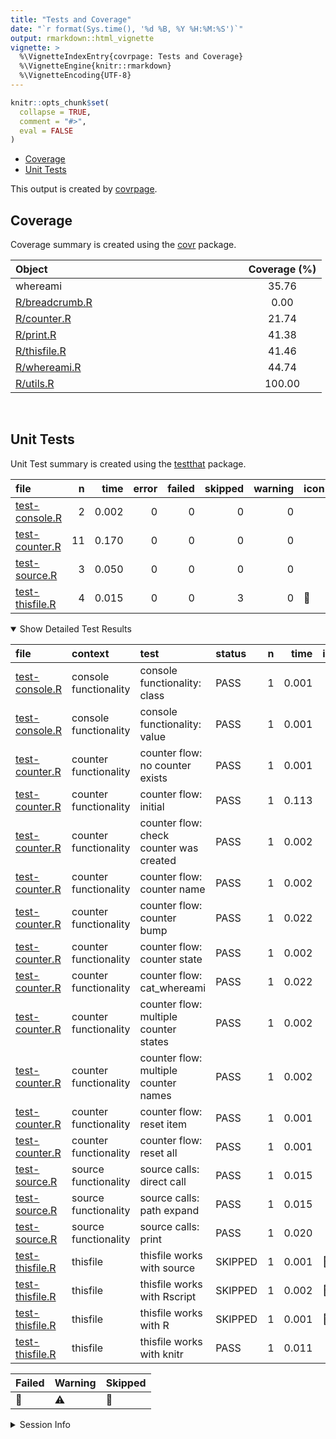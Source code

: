 ```yaml
---
title: "Tests and Coverage"
date: "`r format(Sys.time(), '%d %B, %Y %H:%M:%S')`"
output: rmarkdown::html_vignette
vignette: >
  %\VignetteIndexEntry{covrpage: Tests and Coverage}
  %\VignetteEngine{knitr::rmarkdown}
  %\VignetteEncoding{UTF-8}
---
```

  
```r
knitr::opts_chunk$set(
  collapse = TRUE,
  comment = "#>",
  eval = FALSE
)
```

<!--- Placeholder for tests/README.md Do Not Edit--->
  - [Coverage](#coverage)
  - [Unit Tests](#unit-tests)

This output is created by
[covrpage](https://github.com/metrumresearchgroup/covrpage).

## Coverage

Coverage summary is created using the
[covr](https://github.com/r-lib/covr) package.

| Object                              | Coverage (%) |
| :---------------------------------- | :----------: |
| whereami                            |    35.76     |
| [R/breadcrumb.R](https://github.com/yonicd/whereami/tree/inherit_char/R/breadcrumb.R) |     0.00     |
| [R/counter.R](https://github.com/yonicd/whereami/tree/inherit_char/R/counter.R)       |    21.74     |
| [R/print.R](https://github.com/yonicd/whereami/tree/inherit_char/R/print.R)           |    41.38     |
| [R/thisfile.R](https://github.com/yonicd/whereami/tree/inherit_char/R/thisfile.R)     |    41.46     |
| [R/whereami.R](https://github.com/yonicd/whereami/tree/inherit_char/R/whereami.R)     |    44.74     |
| [R/utils.R](https://github.com/yonicd/whereami/tree/inherit_char/R/utils.R)           |    100.00    |

<br>

## Unit Tests

Unit Test summary is created using the
[testthat](https://github.com/r-lib/testthat)
package.

| file                                        |  n |  time | error | failed | skipped | warning | icon |
| :------------------------------------------ | -: | ----: | ----: | -----: | ------: | ------: | :--- |
| [test-console.R](https://github.com/yonicd/whereami/tree/inherit_char/tests/testthat/test-console.R)   |  2 | 0.002 |     0 |      0 |       0 |       0 |      |
| [test-counter.R](https://github.com/yonicd/whereami/tree/inherit_char/tests/testthat/test-counter.R)   | 11 | 0.170 |     0 |      0 |       0 |       0 |      |
| [test-source.R](https://github.com/yonicd/whereami/tree/inherit_char/tests/testthat/test-source.R)     |  3 | 0.050 |     0 |      0 |       0 |       0 |      |
| [test-thisfile.R](https://github.com/yonicd/whereami/tree/inherit_char/tests/testthat/test-thisfile.R) |  4 | 0.015 |     0 |      0 |       3 |       0 | 🔶    |

<details open>

<summary> Show Detailed Test Results
</summary>

| file                                                | context               | test                                    | status  | n |  time | icon |
| :-------------------------------------------------- | :-------------------- | :-------------------------------------- | :------ | -: | ----: | :--- |
| [test-console.R](https://github.com/yonicd/whereami/tree/inherit_char/tests/testthat/test-console.R#L8)        | console functionality | console functionality: class            | PASS    | 1 | 0.001 |      |
| [test-console.R](https://github.com/yonicd/whereami/tree/inherit_char/tests/testthat/test-console.R#L12)       | console functionality | console functionality: value            | PASS    | 1 | 0.001 |      |
| [test-counter.R](https://github.com/yonicd/whereami/tree/inherit_char/tests/testthat/test-counter.R#L7)        | counter functionality | counter flow: no counter exists         | PASS    | 1 | 0.001 |      |
| [test-counter.R](https://github.com/yonicd/whereami/tree/inherit_char/tests/testthat/test-counter.R#L13)       | counter functionality | counter flow: initial                   | PASS    | 1 | 0.113 |      |
| [test-counter.R](https://github.com/yonicd/whereami/tree/inherit_char/tests/testthat/test-counter.R#L17)       | counter functionality | counter flow: check counter was created | PASS    | 1 | 0.002 |      |
| [test-counter.R](https://github.com/yonicd/whereami/tree/inherit_char/tests/testthat/test-counter.R#L21)       | counter functionality | counter flow: counter name              | PASS    | 1 | 0.002 |      |
| [test-counter.R](https://github.com/yonicd/whereami/tree/inherit_char/tests/testthat/test-counter.R#L25)       | counter functionality | counter flow: counter bump              | PASS    | 1 | 0.022 |      |
| [test-counter.R](https://github.com/yonicd/whereami/tree/inherit_char/tests/testthat/test-counter.R#L29)       | counter functionality | counter flow: counter state             | PASS    | 1 | 0.002 |      |
| [test-counter.R](https://github.com/yonicd/whereami/tree/inherit_char/tests/testthat/test-counter.R#L33)       | counter functionality | counter flow: cat\_whereami             | PASS    | 1 | 0.022 |      |
| [test-counter.R](https://github.com/yonicd/whereami/tree/inherit_char/tests/testthat/test-counter.R#L37_L38)   | counter functionality | counter flow: multiple counter states   | PASS    | 1 | 0.002 |      |
| [test-counter.R](https://github.com/yonicd/whereami/tree/inherit_char/tests/testthat/test-counter.R#L42)       | counter functionality | counter flow: multiple counter names    | PASS    | 1 | 0.002 |      |
| [test-counter.R](https://github.com/yonicd/whereami/tree/inherit_char/tests/testthat/test-counter.R#L47)       | counter functionality | counter flow: reset item                | PASS    | 1 | 0.001 |      |
| [test-counter.R](https://github.com/yonicd/whereami/tree/inherit_char/tests/testthat/test-counter.R#L52)       | counter functionality | counter flow: reset all                 | PASS    | 1 | 0.001 |      |
| [test-source.R](https://github.com/yonicd/whereami/tree/inherit_char/tests/testthat/test-source.R#L7)          | source functionality  | source calls: direct call               | PASS    | 1 | 0.015 |      |
| [test-source.R](https://github.com/yonicd/whereami/tree/inherit_char/tests/testthat/test-source.R#L11)         | source functionality  | source calls: path expand               | PASS    | 1 | 0.015 |      |
| [test-source.R](https://github.com/yonicd/whereami/tree/inherit_char/tests/testthat/test-source.R#L15)         | source functionality  | source calls: print                     | PASS    | 1 | 0.020 |      |
| [test-thisfile.R](https://github.com/yonicd/whereami/tree/inherit_char/tests/testthat/test-thisfile.R#L7)      | thisfile              | thisfile works with source              | SKIPPED | 1 | 0.001 | 🔶    |
| [test-thisfile.R](https://github.com/yonicd/whereami/tree/inherit_char/tests/testthat/test-thisfile.R#L13)     | thisfile              | thisfile works with Rscript             | SKIPPED | 1 | 0.002 | 🔶    |
| [test-thisfile.R](https://github.com/yonicd/whereami/tree/inherit_char/tests/testthat/test-thisfile.R#L21)     | thisfile              | thisfile works with R                   | SKIPPED | 1 | 0.001 | 🔶    |
| [test-thisfile.R](https://github.com/yonicd/whereami/tree/inherit_char/tests/testthat/test-thisfile.R#L31_L35) | thisfile              | thisfile works with knitr               | PASS    | 1 | 0.011 |      |

| Failed | Warning | Skipped |
| :----- | :------ | :------ |
| 🛑      | ⚠️      | 🔶       |

</details>

<details>

<summary> Session Info </summary>

| Field    | Value                               |
| :------- | :---------------------------------- |
| Version  | R version 3.5.1 (2018-07-02)        |
| Platform | x86\_64-apple-darwin15.6.0 (64-bit) |
| Running  | macOS 10.14.4                       |
| Language | en\_US                              |
| Timezone | America/New\_York                   |

| Package  | Version |
| :------- | :------ |
| testthat | 2.0.1   |
| covr     | 3.2.1   |
| covrpage | 0.0.70  |

</details>

<!--- Final Status : skipped/warning --->
